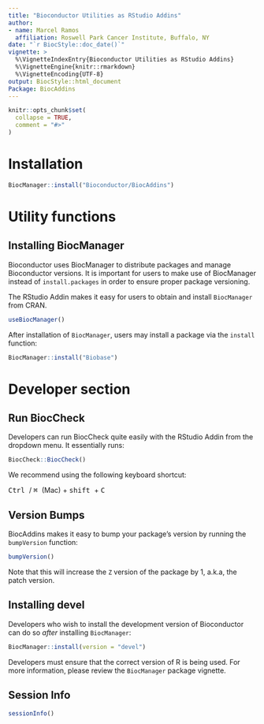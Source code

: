 ```yaml
---
title: "Bioconductor Utilities as RStudio Addins"
author:
- name: Marcel Ramos
  affiliation: Roswell Park Cancer Institute, Buffalo, NY
date: "`r BiocStyle::doc_date()`"
vignette: >
  %\VignetteIndexEntry{Bioconductor Utilities as RStudio Addins}
  %\VignetteEngine{knitr::rmarkdown}
  %\VignetteEncoding{UTF-8}
output: BiocStyle::html_document
Package: BiocAddins
---
```


```r
knitr::opts_chunk$set(
  collapse = TRUE,
  comment = "#>"
)
```

# Installation

```r
BiocManager::install("Bioconductor/BiocAddins")
```

# Utility functions

## Installing BiocManager

Bioconductor uses BiocManager to distribute packages and manage Bioconductor
versions. It is important for users to make use of BiocManager instead of
`install.packages` in order to ensure proper package versioning.

The RStudio Addin makes it easy for users to obtain and install `BiocManager`
from CRAN.

```r
useBiocManager()
```

After installation of `BiocManager`, users may install a package via the
`install` function:

```r
BiocManager::install("Biobase")
```

# Developer section

## Run BiocCheck

Developers can run BiocCheck quite easily with the RStudio Addin from the
dropdown menu. It essentially runs:

```r
BiocCheck::BiocCheck()
```

We recommend using the following keyboard shortcut:

<kbd> Ctrl </kbd> / <kbd> &#x2318; </kbd> (Mac) + <kbd> shift </kbd> + <kbd> C </kbd>

## Version Bumps

BiocAddins makes it easy to bump your package's version by running the
`bumpVersion` function:

```r
bumpVersion()
```

Note that this will increase the `Z` version of the package by 1, a.k.a, the
patch version.

## Installing devel

Developers who wish to install the development version of Bioconductor can
do so _after_ installing `BiocManager`:

```r
BiocManager::install(version = "devel")
```

Developers must ensure that the correct version of R is being used.
For more information, please review the `BiocManager` package vignette.

## Session Info

```r
sessionInfo()
```

